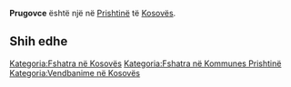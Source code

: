 {{Fshat në 
 | Emri                = Prugovce
 | EmriAlt                = 
 | NAME_SHORT_FORM=      
 | NAME_GENERIC=      
 | NAME_SORT_NAME_RO=      PRUGOVCE
 | FULL_NAME_RO = Prugovce
 | FULL_NAME_ND_RO=Prugovce
 | SORT_NAME_RG=PRUGOVCE
 | FULL_NAME_RG=Prugovce
 | FULL_NAME_ND_RG=Prugovce
 | SRP_NAME_SHORT_FORM=      
 | SRP_NAME_GENERIC=      
 | SRP_NAME_SORT_NAME_RO=      
 | SRP_FULL_NAME_RO = 
 | SRP_FULL_NAME_ND_RO=
 | SRP_SORT_NAME_RG=
 | SRP_FULL_NAME_RG=
 | SRP_FULL_NAME_ND_RG=
 | Emri (Rasa dhanore) = 
 | Figura              = 
 | Shteti              = Kosovo
 | Komuna              = Prishtinë
 | Kodi postar         = 
 | Sipërfaqja          = 

 | Popullsia           = 

 | Regj. i popullsisë  = 
 | Dend. e popullsisë  = 
 | Faqja zyrtare       = 
 <!--- Koordinatat ----> 
 | Gjerësia            = 42.741234
 | Gjatësia            = 21.12031
 | Lartësia            = 
}}
'''Prugovce''' është një [[]] në [[Prishtinë]] të [[Kosovës]].

<!-- == Gjeografia == -->
<!-- == Historia == -->
<!-- == Demografia == -->
== Shih edhe ==
{{Komuna Prishtinë}}
{{Kosovo-Administrata-Cung}}

[[Kategoria:Fshatra në Kosovës]]
[[Kategoria:Fshatra në Kommunes Prishtinë]]
[[Kategoria:Vendbanime në Kosovës]]